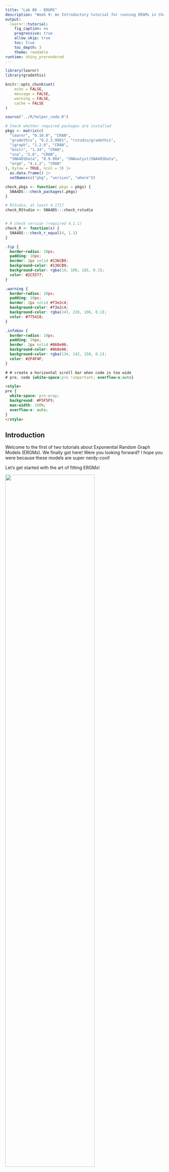 ```yaml
---
title: "Lab 08 - ERGM1"
description: "Week 9: An Introductory tutorial for running ERGMs in the R language"
output: 
  learnr::tutorial:
    fig_caption: no
    progressive: true
    allow_skip: true
    toc: true
    toc_depth: 3
    theme: readable
runtime: shiny_prerendered
---
```




```r
library(learnr)
library(gradethis)

knitr::opts_chunk$set(
	echo = FALSE,
	message = FALSE,
	warning = FALSE,
	cache = FALSE
)

source("../R/helper_code.R")

# Check whether required packages are installed
pkgs <- matrix(c(
  "learnr", "0.10.0", "CRAN",
  "gradethis", "0.2.3.9001", "rstudio/gradethis",
  "igraph", "1.2.6", "CRAN",
  "knitr", "1.34", "CRAN",
  "sna", "2.6", "CRAN",
  "SNA4DSData", "0.9.904", "SNAnalyst/SNA4DSData",
  "ergm", "4.1.2", "CRAN"
), byrow = TRUE, ncol = 3) |> 
  as.data.frame() |> 
  setNames(c("pkg", "version", "where"))

check_pkgs <- function(.pkgs = pkgs) {
  SNA4DS:::check_packages(.pkgs)
}

# RStudio, at least 4.1717
check_RStudio <- SNA4DS:::check_rstudio


# R check version (required 4.1.1)
check_R <- function(x) {
  SNA4DS:::check_r_equal(4, 1.1)
}
```


```css
.tip {
  border-radius: 10px;
  padding: 10px;
  border: 2px solid #136CB9;
  background-color: #136CB9;
  background-color: rgba(19, 108, 185, 0.1);
  color: #2C5577;
}

.warning {
  border-radius: 10px;
  padding: 10px;
  border: 2px solid #f3e2c4;
  background-color: #f3e2c4;
  background-color: rgba(243, 226, 196, 0.1);
  color: #775418;
}

.infobox {
  border-radius: 10px;
  padding: 10px;
  border: 2px solid #868e96;
  background-color: #868e96;
  background-color: rgba(134, 142, 150, 0.1);
  color: #2F4F4F;
}

# # create a horizontal scroll bar when code is too wide
# pre, code {white-space:pre !important; overflow-x:auto}
```

```html
<style>
pre {
  white-space: pre-wrap;
  background: #F5F5F5;
  max-width: 100%;
  overflow-x: auto;
}
</style>
```

## Introduction
Welcome to the first of two tutorials about Exponential Random Graph Models (ERGMs). We finally got here! Were you looking forward? I hope you were because these models are super nerdy-cool!


Let's get started with the art of fitting ERGMs!

![](images/cat-typing.jpg){width=75%}


## Leveling machine

As in every respectable ice rink, we first make sure that the ice is smooth before skating!


### R Version 

You need to have installed R version 4.1.1 and this tutorial is going to check it
for you. Please hit the `Run Code` button.

```r
check_R()
```


### R Studio Version

You need to have installed RStudio version 2021.9.0.351 or above.
Let's check by clicking `Run Code`:

```r
check_RStudio()
```


### Packages

You need to have a few packages installed. 
Click the `Run Code` to check. 
It will check whether you have the required packages installed and will 
attempt to install any missing packages in case there are any (or it will 
advise you to upgrade `SNA4DS`).

```r

check_pkgs()

```


And now, take your computational enthusiasm and get ready to crunch numbers!

## Erdos Renyi

As we discussed in class, the Erdos Renyi model is the ERGM's grandfather. AKA is one of the simplest ERG models that you can possibly think of. 

To do so, we are going to use the Florentine marriage network. You are already familiar with this graph, so I won't spend more time discussing it.




```r

florentine <- SNA4DSData::florentine
flo_mar <- florentine$flomarriage
florentine <- intergraph::asNetwork(flo_mar)


```

Let's just print it, and check on its class 

```r
florentine
class(florentine)

```


We know that we have 

* 16 nodes 
* 20 edges
* it's undirected, that it has 
* 3 nodes attributes
* 0 edge attributes

Let's also plot it, just to check. Can you insert labels on the nodes for me?

```r
plot(florentine)
```


Now, let's check the network density in an alternative way. 

Running a summary of the formula that we will insert in the statistical model, we have a quick and good way to measure the effect we will introduce into the model. 

`edges`, surprise, surprise, counts the number of edges. Since we know that we have 20 of them out of N*(N-1) possible edges, we can definitely consider this term a proxy for density. 

```r

summary(florentine ~ edges)

```

Yes, they are still 20 out of 16*15 possible edges. All is good here!


Ok, let's estimate an ERG model! How? with the `ergm` package from the `statnet` suite! We are going to use mainly one function. Guess what? `ergm`!

Remember, we are testing the hypothesis that these Italian old privileged weirdos don't marry by chance!


```r

flomodel.01 <- ergm::ergm(florentine ~ edges)  
(s1 <- summary(flomodel.01))

```

Here we go. The first row is the model specification. The second one is
the model summary. Yes, you can also save the summary, and trust me, sometimes it is helpful, so keep it in mind! 
Congrats! You run your first ERGM. 


Edges is an endogenous or structural term. So again, we are just checking on the probability that those 20 edges are not by chance. Could they have been between any family? In other words: Do they marry randomly?
Usually, people marry for a reason. Love or some other, but it's unlikely that they marry in a random way.

How about these old Florentine folks? Well, according to the model results, they did not marry by chance too. P-value is < 0.0001. Hence there is a high probability that we can reject the null hypothesis of marrying by chance.
Love is not blind, and when it is the love of millionaires, it sees even better!

What about the coefficient? The fact that it is negative means that the network is sparse: there is a small probability of forming links. 

The probability of these edges is 16%. These old Florentine dudes do not marry by chance and do not marry that easily either. These weddings are well thought, and kind of exclusive. It's not for every family to marry there! 

One more crucial thing: Look at the model summary. 
Can you see that it says: `Maximum Likelihood Results`?

Well, that's because here, you only have one dyadic independent term, and the model can be estimated not requiring the use of MCMC chains! 

### Simulation

We said that we are checking on the probability that our observed network is different from random others built using the same parameters but not having the specific features we observe in our real network (null distribution). This means that we are comparing our 
observed Florentine network with many other simulated ones with the same parameters: Nodes and Edges. 

In Network Science, a random network with a fixed number of nodes and edges is an Erdos Renyi one. Let's try!

```r
plot(igraph::erdos.renyi.game(16, 20, type = 'gnm'))

```

This network we just plotted is really similar to the Florentine one, but still not quite the same. We could manually test our hypothesis by generating 1000 of these using the `igraph::erdos.renyi.game()` function. 

Often, we have to compare our observed network in the absence of standard parameters (not every model has an ad hoc algorithm like the Erdos Renyi). To do so, in the future, we can simply use the function `simulate()` that will work with each and every ERGM formula.

```r
flomodel.01 <- ergm::ergm(florentine ~ edges)
simflo <- simulate(flomodel.01, burnin = 1e+6, verbose = TRUE, seed = 9)
plot(simflo)
```

In this case, we have complete control over the parameters since we explicitly ask the function to simulate something with exactly the same terms as our `flomodel.01`.

Enough with this easy toy model! we are ready for something juicier!

## P1

The ER model ran as an ERGM is cute, but it explains reality to a very small extent. In this section, we will take a look at the P1 that is considered ERGM's father.


```r
SampsonIgraphtot <- SNA4DSData::Sampson

SampsonLike1Ig <-SampsonIgraphtot$Sampson_like1

sampson <- intergraph::asNetwork(SampsonLike1Ig)
```

While the ER model can also be applied to undirected networks since it only considers whether there are ties or not (not checking on what kind of ties), the P1 checks on the kind of ties, and for this reason, it was designed for a directed network. We are going to use now the Sampson data that you are also already familiar with. 

I'm just going to remind you that it is an ethnographic study of a New England monastery's community structure by Samuel F. Sampson.
Social relationships among a group of men (novices) who were preparing to join a monastic order.

Let's quickly explore it. (Sorry, you won't find my beer example here. But you can get a beer after you finish the tutorial if you like ^_^)

```r
sampson 
plot(sampson)

```

This subset of the Sampson data only considers whether the monks like each other (directional edge) or not (no edge). We know it's 18 nodes and 88 edges directed network with no loops and two attributes loaded in the network format.


The P1 model checks on the probability that the observed network is not random, 
but that it's the outcome of some social dynamic focusing on: 

* edges formation (as the ER), 
* sender of the tie, 
* receiver of the ties 
* and the mutuality between sender and receiver.

We are going to use three new ERGM endogenous terms:

* `sender` 
* `receiver`
* `mutual`

Let's specify our model and print the results! This might take your computer a few seconds to process, so be patient.

```r
set.seed(1212121)
P1 <- ergm::ergm(sampson ~ edges + sender + receiver + mutual)

summary(P1)
```

Waw, what's this output? It's really long! Well, some terms that you specify in the ERG models estimate one statistic summarizing the entire situation in your network. `edges` and `mutual` do so in this case. Some other terms such as `sender` and `receiver` compute a statistic for every single node in the network. 

That's why this output is so insanely long. When you choose the terms for your model, consider this because commenting on every node in a network with 200 of them is no fun. 

`sender` and `receiver` look at the probability that every single connection is not random: an expression of likelihood between 2 and 5 is completely different from one between 5 and 2, as much as one between 12 and 18. This kind of approach is perfect for an ethnographic study that aims to understand specific social dynamics in a small community. It would not be very helpful for explaining the behavior of people in a Twitter network. 

Note that not every node is in the output of the model, though. Node number one is missing. This is not a mistake. Removing one node is necessary to avoid a linear dependency between all the others. Node one constitutes the reference category, and every other result has to be compared to node one. Do you remember that we discussed that in the Bootcamp?


Have you noticed how much time and computational power it takes to run this super small model? That is because `mutual` is an endogenous dyadic dependent term, and the model is running an MCMC simulation for you. 

This time you can read `Monte Carlo Maximum Likelihood Results` in your model summary.


ER and P1 consider only structural (endogenous) effects. When we run them, we don't consider any attribute. But is no longer going to be the case from the next section and afterward since explaining social reality requires way more sophistication than this :) 


## ERGM

An ERGM (pronunciation "eurcoom" "eurghum") is a statistical tool to assess causality using hypothesis testing when the outcome variable is a network. 

So far, we have fitted an ER and a P1 model. We fitted using the `ergm::ergm` function, but we can do a lot more with this function. 

While the ER and the P1 only employ few mostly dyadic independent endogenous terms (but the dyadic dependent `mutual`), the ERGM model allows you to test your hypotheses with a wide array of terms.


This class of models is employed to assess whether the structure of a network and its attributes are random or whether they originated by some sort of identifiable relational phenomena.

The observed data is compared to simulated data (like you do when you run an experiment with a treatment and a control group), so you need to make sure that your simulated data (control group) is truly comparable to the treatment group (the real network). The parameters you insert in the model set up the simulated reality of the control group (Sim City). If your simulated reality is too far from the real network, your model will simply fail (technically speaking, it will not converge). 

This is a bit complicated, right? Let's take it step by step, starting from inserting exogenous effects in the model since we haven't done that yet! 

Let's get crunching some numbers! 


## Dyadic Independent Terms

An ERG model is all about finding the best 'dress' to fit our data.

The terms we employed so far, but `mutual` only look at independent effects since the probability
of observing them does not depend on the existence of other ties but only on the properties of the individual nodes. But, even still focusing only on the effects that do not involve edge dependencies, there are many more options. We need to explore more ERGM terms. If you type in your `RStudio` console `search.ergmTerms`, it will appear to you the help file. Now we focus on the dyadic independent terms
only, that you can print out using the following line of code:



```r
ergm::search.ergmTerms(categories = 'dyad-independent')
```

Sixty terms correspond to this description! Some of them are endogenous, but others are exogenous. 
Exogenous terms allow inserting attributes in the model. Usually, they are dyadic independent since the presence or absence of attributes should not depend on ties. 

Several terms allow you to insert exogenous variables (attributes) in the model.

Let's experiment with one of the most popular: `nodecov`.

```r
ergm::search.ergmTerms(name = 'nodecov')
```

The line of code above prints out all you need to know about `nodecov`. In short, this term allows you to insert in the model the hypothesis that tie formation/absence is affected by high/low values of the attribute passed on the term. Just like a numeric variable in a regression model, right?

Let's test it with the Florentine marriage network and one of its attributes, 
wealth. Let's also assume that we are nesting models to explore our network further. Hence, we build on `flomodel.01`.


```r
flomodel.01 <- ergm::ergm(florentine ~ edges)  

flomodel.02 <- ergm::ergm(florentine ~ edges + nodecov("Wealth"))   

texreg::screenreg(list(flomodel.01, flomodel.02))
```


In this case, it is helpful to look at AIC and BIC for model comparison
According to 

* AIC Model two is better.  
* BIC Model one and two are roughly the same, with model two a tiny bit better


The `nodecov` term's result and say that it is likely that rich families are mutually married.

You read the results exactly like a logit model, so check the GLM tutorial in the `Bootcamp` package if you don't remember it. 

For what concerns `edges` you can interpret it as the model intercept. 

We can also simulate flomodel.02.

```r
flomodel.02 <- ergm::ergm(florentine ~ edges + nodecov("Wealth"))  

simNodecov <- simulate(flomodel.02, burnin = 1e+6, verbose = TRUE, seed = 9)
plot(simNodecov)
```

This simulation represents our baseline random model, our control group in the experiment, our null hypothesis. The simulated data originated by the same features but does not show the remarkable qualities of our observed networks. There are families, and they marry, but randomly. 


When we use `nodecov`, we compute the correlation of a vector that expresses the number of Liras that each family owns and the edge list of the network. 

There are other ways, still in the dyadic independent universe, to check on the possibility that wealth influences marriages in old Florence. 

One term that can help us do that is `absdiff`.

```r
ergm::search.ergmTerms(name = 'absdiff')
```

This term computes the mixing matrix that calculates the absolute difference between the amount of money each family owes. Thus, rather than checking whether being rich influences the probability of marriage in old Florence, we check the likelihood of being equally rich (or equally non-rich). 

Should we try this out? 

```r
flomodel.01 <- ergm::ergm(florentine ~ edges)  

flomodel.02 <- ergm::ergm(florentine ~ edges + nodecov("Wealth"))   

flomodel.03 <- ergm::ergm(florentine ~ edges + absdiff("Wealth")) 


texreg::screenreg(list(flomodel.01, flomodel.02, flomodel.03))
```


From model three results, we also see that it is likely that being equally rich influences the probability of getting married to each other. 

The AIC and the BIC comparison also show that model 3 is better than the other two. 

Ok, let's nest a fourth model where we put these two terms in the same model. Can you do this for me? 

Please re-run all of them and print them out next to each other. 


```r




```



```r


flomodel.01 <- ergm::ergm(florentine ~ edges)  

flomodel.02 <- ergm::ergm(florentine ~ edges + nodecov("Wealth"))   

flomodel.03 <- ergm::ergm(florentine ~ edges + absdiff("Wealth")) 

flomodel.04 <- ergm::ergm(florentine ~ edges + nodecov("Wealth") + absdiff("Wealth"))   

texreg::screenreg(list(flomodel.01, flomodel.02, flomodel.03, flomodel.04))


```

```r
gradethis::grade_code(correct = "Great job! I knew that you could do it!")
```



Ok, do you see that the story in model 4 is changed? This is the beauty of nesting models!

Even if in models two and three, our terms are significant, they are not anymore when we put them together. Also, the AIC and BIC are lower than the model 3 ones. 

This could be because we are trying to estimate two effects that are too similar and interfere with each other. Remember, one estimates a vector and the other a matrix, but the substantive meaning is not that different. 

In general, we know that model 4 is not a good fit for our network. We are going in the wrong direction, and when this happens, you simply discard that option and test others. But the good thing is that we checked! If we did not run model 3 and jump to model 4 (as I did in the ERGM 2 class), we would not have known that being equally rich is a better explanation than being just rich! It is, in fact, unlikely that people don't marry at all because they are not rich enough!  

That's how much you can fine-tune your hypothesis using ERG models! Isn't it awesome? I answer: it is. But it is also quite challenging, and unless you know what you are doing, you will be entangled in the almost unlimited options that this class of model offers you! 

One last thing. Can you simulate the control group of model four for me? Use `seed = 8` and a burn-in of 1e+6. We will discuss what a burn it is next week!


```r




```


```r


flomodel.04 <- ergm::ergm(florentine ~ edges + nodecov("Wealth") + absdiff("Wealth"))  

simNodecov <- simulate(flomodel.04, burnin = 1e+6, verbose = TRUE, seed = 8)


```

```r
gradethis::grade_code(correct = "Oh yes!")
```


## Conclusion

Enough for today! Now you can go out an enjoy non-simulated reality without comparing it to a control group... maybe...


![](images/The_Matrix.jpg){width=75%}

